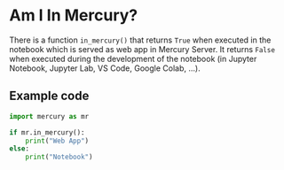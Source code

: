 
# Am I In Mercury?

There is a function `in_mercury()` that returns `True` when executed in the notebook which is served as web app in Mercury Server. It returns `False` when executed during the development of the notebook (in Jupyter Notebook, Jupyter Lab, VS Code, Google Colab, ...).

## Example code 

```python
import mercury as mr

if mr.in_mercury():
    print("Web App")
else:
    print("Notebook")
```

